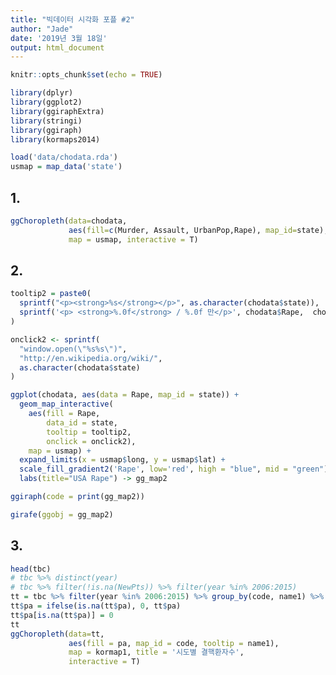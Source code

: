 ```yaml
---
title: "빅데이터 시각화 포플 #2"
author: "Jade"
date: '2019년 3월 18일'
output: html_document
---
```


```r
knitr::opts_chunk$set(echo = TRUE)
```

```r
library(dplyr)
library(ggplot2)
library(ggiraphExtra)
library(stringi)
library(ggiraph)
library(kormaps2014)

load('data/chodata.rda')
usmap = map_data('state')
```

## 1. 
```r
ggChoropleth(data=chodata,
             aes(fill=c(Murder, Assault, UrbanPop,Rape), map_id=state),
             map = usmap, interactive = T)

```

## 2.
```r
tooltip2 = paste0(
  sprintf("<p><strong>%s</strong></p>", as.character(chodata$state)),
  sprintf('<p> <strong>%.0f</strong> / %.0f 만</p>', chodata$Rape,  chodata$UrbanPop * 10)
)

onclick2 <- sprintf(
  "window.open(\"%s%s\")",
  "http://en.wikipedia.org/wiki/",
  as.character(chodata$state)
)

ggplot(chodata, aes(data = Rape, map_id = state)) +
  geom_map_interactive( 
    aes(fill = Rape,
        data_id = state,
        tooltip = tooltip2,
        onclick = onclick2), 
    map = usmap) +
  expand_limits(x = usmap$long, y = usmap$lat) +
  scale_fill_gradient2('Rape', low='red', high = "blue", mid = "green") +
  labs(title="USA Rape") -> gg_map2

```

```r
ggiraph(code = print(gg_map2))
```
```r
girafe(ggobj = gg_map2)
```


## 3.
```r
head(tbc)
# tbc %>% distinct(year)
# tbc %>% filter(!is.na(NewPts)) %>% filter(year %in% 2006:2015)
tt = tbc %>% filter(year %in% 2006:2015) %>% group_by(code, name1) %>% summarise(pa = sum(NewPts))
tt$pa = ifelse(is.na(tt$pa), 0, tt$pa)
tt$pa[is.na(tt$pa)] = 0
tt
ggChoropleth(data=tt, 
             aes(fill = pa, map_id = code, tooltip = name1),
             map = kormap1, title = '시도별 결핵환자수',
             interactive = T) 
```



